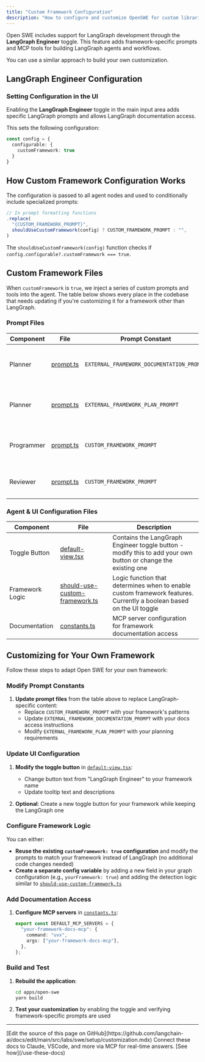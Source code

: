 ```yaml
---
title: "Custom Framework Configuration"
description: "How to configure and customize OpenSWE for custom libraries"
---
```


Open SWE includes support for LangGraph development through the **LangGraph Engineer** toggle. This feature adds framework-specific prompts and MCP tools for building LangGraph agents and workflows.

You can use a similar approach to build your own customization.

## LangGraph Engineer Configuration

### Setting Configuration in the UI

Enabling the **LangGraph Engineer** toggle in the main input area adds specific LangGraph prompts and allows LangGraph documentation access.

This sets the following configuration:

```typescript
const config = {
  configurable: {
    customFramework: true
  }
}
```

## How Custom Framework Configuration Works

The configuration is passed to all agent nodes and used to conditionally include specialized prompts:

```typescript
// In prompt formatting functions
.replace(
  "{CUSTOM_FRAMEWORK_PROMPT}",
  shouldUseCustomFramework(config) ? CUSTOM_FRAMEWORK_PROMPT : "",
)
```

The `shouldUseCustomFramework(config)` function checks if `config.configurable?.customFramework === true`.

## Custom Framework Files

When `customFramework` is `true`, we inject a series of custom prompts and tools into the agent. The table below shows every place in the codebase that needs updating if you're customizing it for a framework other than LangGraph.

### Prompt Files

| Component | File | Prompt Constant | Description |
|-----------|------|-----------------|-------------|
| Planner | [prompt.ts](https://github.com/langchain-ai/open-swe/tree/main/apps/open-swe/src/graphs/planner/nodes/generate-message/prompt.ts) | `EXTERNAL_FRAMEWORK_DOCUMENTATION_PROMPT` | Adds framework documentation access instructions |
| Planner | [prompt.ts](https://github.com/langchain-ai/open-swe/tree/main/apps/open-swe/src/graphs/planner/nodes/generate-message/prompt.ts) | `EXTERNAL_FRAMEWORK_PLAN_PROMPT` | Provides framework-specific planning requirements |
| Programmer | [prompt.ts](https://github.com/langchain-ai/open-swe/tree/main/apps/open-swe/src/graphs/programmer/nodes/generate-message/prompt.ts) | `CUSTOM_FRAMEWORK_PROMPT` | Comprehensive framework implementation patterns and best practices |
| Reviewer | [prompt.ts](https://github.com/langchain-ai/open-swe/tree/main/apps/open-swe/src/graphs/reviewer/nodes/generate-review-actions/prompt.ts) | `CUSTOM_FRAMEWORK_PROMPT` | Framework validation and testing requirements |

### Agent & UI Configuration Files

| Component | File | Description |
|-----------|------|-------------|
| Toggle Button | [default-view.tsx](https://github.com/langchain-ai/open-swe/tree/main/apps/web/src/components/v2/default-view.tsx) | Contains the LangGraph Engineer toggle button - modify this to add your own button or change the existing one |
| Framework Logic | [should-use-custom-framework.ts](https://github.com/langchain-ai/open-swe/tree/main/apps/open-swe/src/utils/should-use-custom-framework.ts) | Logic function that determines when to enable custom framework features. Currently a boolean based on the UI toggle |
| Documentation | [constants.ts](https://github.com/langchain-ai/open-swe/tree/main/packages/shared/src/constants.ts) | MCP server configuration for framework documentation access |


## Customizing for Your Own Framework

Follow these steps to adapt Open SWE for your own framework:

### Modify Prompt Constants

1. **Update prompt files** from the table above to replace LangGraph-specific content:
   - Replace `CUSTOM_FRAMEWORK_PROMPT` with your framework's patterns
   - Update `EXTERNAL_FRAMEWORK_DOCUMENTATION_PROMPT` with your docs access instructions
   - Modify `EXTERNAL_FRAMEWORK_PLAN_PROMPT` with your planning requirements

### Update UI Configuration

1. **Modify the toggle button** in [`default-view.tsx`](https://github.com/langchain-ai/open-swe/tree/main/apps/web/src/components/v2/default-view.tsx):
   - Change button text from "LangGraph Engineer" to your framework name
   - Update tooltip text and descriptions

2. **Optional**: Create a new toggle button for your framework while keeping the LangGraph one

### Configure Framework Logic

You can either:

- **Reuse the existing `customFramework: true` configuration** and modify the prompts to match your framework instead of LangGraph (no additional code changes needed)
- **Create a separate config variable** by adding a new field in your graph configuration (e.g., `yourFramework: true`) and adding the detection logic similar to [`should-use-custom-framework.ts`](https://github.com/langchain-ai/open-swe/tree/main/apps/open-swe/src/utils/should-use-custom-framework.ts)

### Add Documentation Access

1. **Configure MCP servers** in [`constants.ts`](https://github.com/langchain-ai/open-swe/tree/main/packages/shared/src/constants.ts):
   ```typescript
   export const DEFAULT_MCP_SERVERS = {
     "your-framework-docs-mcp": {
       command: "uvx",
       args: ["your-framework-docs-mcp"],
     },
   };
   ```

### Build and Test

1. **Rebuild the application**:
   ```bash
   cd apps/open-swe
   yarn build
   ```

2. **Test your customization** by enabling the toggle and verifying framework-specific prompts are used

---

<Callout icon="pen-to-square" iconType="regular">
    [Edit the source of this page on GitHub](https://github.com/langchain-ai/docs/edit/main/src/labs/swe/setup/customization.mdx)
</Callout>
<Tip icon="terminal" iconType="regular">
    Connect these docs to Claude, VSCode, and more via MCP for    real-time answers. [See how](/use-these-docs)
</Tip>
